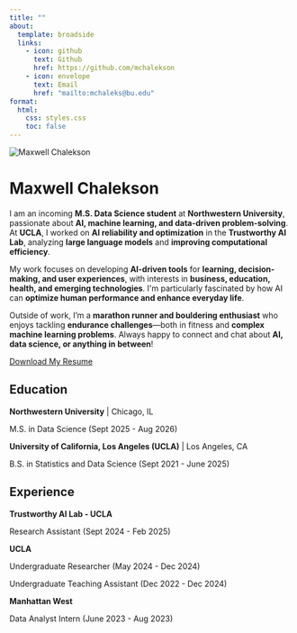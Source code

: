 ```yaml
---
title: ""
about:
  template: broadside
  links:
    - icon: github
      text: Github
      href: https://github.com/mchalekson
    - icon: envelope
      text: Email
      href: "mailto:mchaleks@bu.edu"
format:
  html:
    css: styles.css
    toc: false
---
```


```{=html}
<div class="container">
  
  <!-- ✅ Centered Profile Image -->
  <img src="profile_pic.jpeg" alt="Maxwell Chalekson" class="profile-image">
  
  <!-- ✅ Wrap All Text Inside Centered div -->
  <div class="about-text">
    <h1>Maxwell Chalekson</h1>
    <p>
      I am an incoming <strong>M.S. Data Science student</strong> at <strong>Northwestern University</strong>, passionate about <strong>AI, machine learning, and data-driven problem-solving</strong>. 
      At <strong>UCLA</strong>, I worked on <strong>AI reliability and optimization</strong> in the <strong>Trustworthy AI Lab</strong>, analyzing <strong>large language models</strong> and <strong>improving computational efficiency</strong>.
    </p>

    <p>
      My work focuses on developing <strong>AI-driven tools</strong> for <strong>learning, decision-making, and user experiences</strong>, with interests in <strong>business, education, health, and emerging technologies</strong>. 
      I'm particularly fascinated by how AI can <strong>optimize human performance and enhance everyday life</strong>.
    </p>

    <p>
      Outside of work, I’m a <strong>marathon runner and bouldering enthusiast</strong> who enjoys tackling <strong>endurance challenges</strong>—both in fitness and <strong>complex machine learning problems</strong>.
      Always happy to connect and chat about <strong>AI, data science, or anything in between</strong>!
    </p>
  </div>

  <!-- ✅ Centered Resume Button -->
  <a href="Chalekson_Resume.pdf" class="btn-primary">Download My Resume</a>

  <!-- ✅ Education Section -->
  <div class="education">
    <h2>Education</h2>
    <p><strong>Northwestern University</strong> | Chicago, IL</p>
    <p>M.S. in Data Science (Sept 2025 - Aug 2026)</p>

    <p><strong>University of California, Los Angeles (UCLA)</strong> | Los Angeles, CA</p>
    <p>B.S. in Statistics and Data Science (Sept 2021 - June 2025)</p>
  </div>

  <!-- ✅ Experience Section -->
  <div class="experience">
    <h2>Experience</h2>
    
    <p><strong>Trustworthy AI Lab - UCLA</strong></p>
    <p>Research Assistant (Sept 2024 - Feb 2025)</p>

    <p><strong>UCLA</strong></p>
    <p>Undergraduate Researcher (May 2024 - Dec 2024)</p>
    
    <p>Undergraduate Teaching Assistant (Dec 2022 - Dec 2024)</p>

    <p><strong>Manhattan West</strong></p>
    <p>Data Analyst Intern (June 2023 - Aug 2023)</p>
  </div>

</div>
```